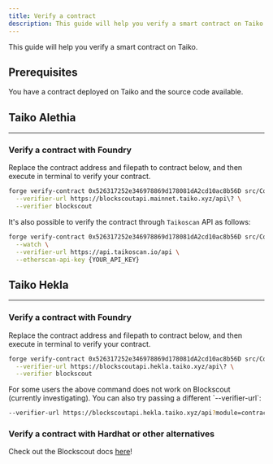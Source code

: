 ```yaml
---
title: Verify a contract
description: This guide will help you verify a smart contract on Taiko.
---
```



This guide will help you verify a smart contract on Taiko.

## Prerequisites

You have a contract deployed on Taiko and the source code available.

## Taiko Alethia

---

### Verify a contract with Foundry

Replace the contract address and filepath to contract below, and then execute in terminal to verify your contract.

```bash
forge verify-contract 0x526317252e346978869d178081dA2cd10ac8b56D src/Counter.sol:Counter \
  --verifier-url https://blockscoutapi.mainnet.taiko.xyz/api\? \
  --verifier blockscout
```

It's also possible to verify the contract through `Taikoscan` API as follows:

```bash
forge verify-contract 0x526317252e346978869d178081dA2cd10ac8b56D src/Counter.sol:Counter \
  --watch \
  --verifier-url https://api.taikoscan.io/api \
  --etherscan-api-key {YOUR_API_KEY}
```

## Taiko Hekla

---

### Verify a contract with Foundry

Replace the contract address and filepath to contract below, and then execute in terminal to verify your contract.

```bash
forge verify-contract 0x526317252e346978869d178081dA2cd10ac8b56D src/Counter.sol:Counter \
  --verifier-url https://blockscoutapi.hekla.taiko.xyz/api\? \
  --verifier blockscout
```

<Aside>
For some users the above command does not work on Blockscout (currently investigating). You can also try passing a different `--verifier-url`:

```bash "https://blockscoutapi.hekla.taiko.xyz/api?module=contract&action=verify"
--verifier-url https://blockscoutapi.hekla.taiko.xyz/api?module=contract&action=verify
```

</Aside>

### Verify a contract with Hardhat or other alternatives

Check out the Blockscout docs [here](https://docs.blockscout.com/for-users/verifying-a-smart-contract)!
